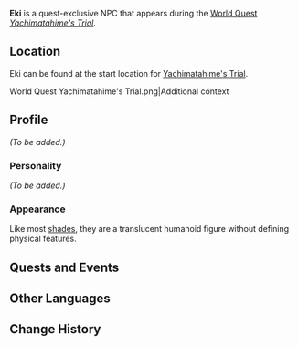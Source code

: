 {{Meta
<!-- Remove this template after adding the missing info -->
|missing_NPC_profile  = yes
}}
{{Character Infobox
|type             = Quest NPC
|deceased         = Past
|image            = NPC Eki.png
|title            = 
|region           = Inazuma
|affiliation      = Enkanomiya
|affiliation2     = Jibashiri
|affiliation3     = Shades of Tokoyo
}}
'''Eki''' is a quest-exclusive NPC that appears during the [[World Quest]] ''[[Yachimatahime's Trial]].''

==Location==
Eki can be found at the start location for [[Yachimatahime's Trial]].

<gallery>
World Quest Yachimatahime's Trial.png|Additional context
</gallery>

==Profile==
<!--detailed story/lore information goes here-->
''(To be added.)''

===Personality===
''(To be added.)''

===Appearance===
Like most [[Shades of Tokoyo|shades]], they are a translucent humanoid figure without defining physical features.

==Quests and Events==
{{Quests and Events}}

==Other Languages==
{{Other Languages
|default_hidden = 1
|en      = Eki
|zhs     = 江木
|zhs_rm  = Jiāngmù
|zht     = 江木
|zht_rm  = Jiāngmù
|ja      = 江木
|ja_rm   = Eki
|ko      = 에키
|ko_rm   = Eki
|es      = Eki
|fr      = Eki
|ru      = Эки
|th      = Eki
|vi      = Eki
|de      = Eki
|id      = Eki
|pt      = Eki
|tr      = Eki
|it      = Eki
}}

==Change History==
{{Change History|2.4}}